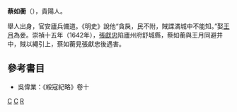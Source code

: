 '''蔡如蘅'''（{{bd|？||1642年|catIdx=C蔡}}），貴陽人。

舉人出身，官安廬兵備道。《明史》說他“貪戾，民不附，賊諜滿城中不能知。”娶[[王月|王月]]為妾。崇禎十五年（1642年），[[張獻忠|張獻忠]]陷廬州府舒城縣，蔡如蘅與王月同避井中，賊以繩引上，蔡如蘅見張獻忠後遇害。

==參考書目==
* 吳偉業：《綏寇紀略》卷十

[[Category:明朝被處決者|C]]
[[Category:貴陽人|C]]
[[Category:蔡姓|R]]